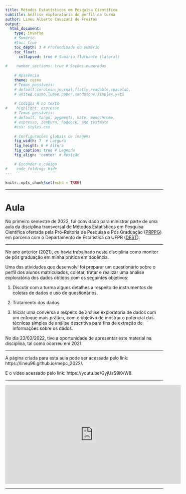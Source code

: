 ```yaml
---
title: Métodos Estatísticos em Pesquisa Científica
subtitle: Análise exploratória do perfil da turma
author: Lineu Alberto Cavazani de Freitas
output:
  html_document: 
    type: inverse
    # Sumário
    #toc: true 
    toc_depth: 3 # Profundidade do sumário                   
    toc_float:                      
      collapsed: true # Sumário flutuante (lateral)
    
#    number_sections: true # Seções numeradas
    
    # Aparência
    theme: cosmo
    # Temas possíveis:
    # default,cerulean,journal,flatly,readable,spacelab,
    # united,cosmo,lumen,paper,sandstone,simplex,yeti
    
    # Códigos R no texto
#    highlight: espresso
    # Temas possíveis:
    # default, tango, pygments, kate, monochrome, 
    # espresso, zenburn, haddock, and textmate
    #css: styles.css                
    
    # Configurações globais de imagens
    fig_width: 7  # Largura                  
    fig_height: 6 # Altura                  
    fig_caption: true # Legenda              
    fig_align: 'center' # Posição

    # Esconder o código
#    code_folding: hide 
---
```


```r
knitr::opts_chunk$set(echo = TRUE)
```

---

# Aula

No primeiro semestre de 2022, fui convidado para ministrar parte de uma aula da disciplina transversal de Métodos Estatísticos em Pesquisa Científica ofertada pela Pró-Reitoria de Pesquisa e Pós Graduação ([PRPPG](http://www.prppg.ufpr.br/site/)) em parceria com o Departamento de Estatística da UFPR ([DEST](http://www.est.ufpr.br/departamento.html)).

---

No ano anterior (2021), eu havia trabalhado nesta disciplina como monitor de pós graduação em minha prática em docência.

Uma das atividades que desenvolvi foi preparar um questionário sobre o perfil dos alunos matriculados, coletar, tratar e realizar uma análise exploratória dos dados obtidos com os seguintes objetivos:

1. Discutir com a turma alguns detalhes a respeito de instrumentos de coletas de dados e uso de questionários.

2. Tratamento dos dados.

3. Iniciar uma conversa a respeito de análise exploratória de dados com um enfoque mais prático, com o objetivo de mostrar o potencial das técnicas simples de análise descritiva para fins de extração de informações sobre os dados.

No dia 23/03/2022, tive a oportunidade de apresentar este material na disciplina, tal como ocorreu em 2021.

---

A página criada para esta aula pode ser acessada pelo link: https://lineu96.github.io/mepc_2022/.

E o vídeo acessado pelo link: https://youtu.be/GyjUsS9KvW8.

---

<center>
<iframe width="560" height="315" src="https://www.youtube.com/embed/GyjUsS9KvW8" frameborder="0" allow="accelerometer; autoplay; clipboard-write; encrypted-media; gyroscope; picture-in-picture" allowfullscreen></iframe>
</center>

---

<div class="tocify-extend-page" data-unique="tocify-extend-page" style="height: 0;"></div>
